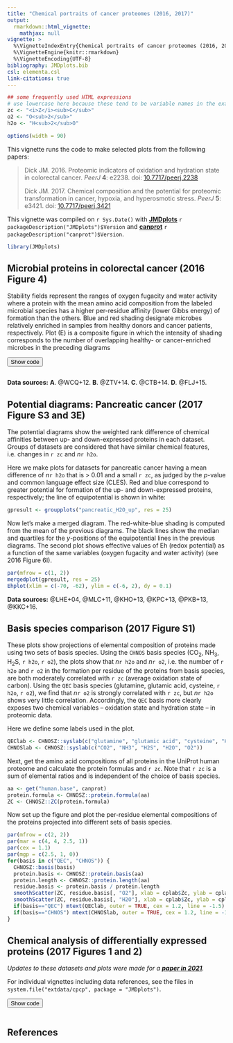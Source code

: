 ```yaml
---
title: "Chemical portraits of cancer proteomes (2016, 2017)"
output: 
  rmarkdown::html_vignette:
    mathjax: null
vignette: >
  %\VignetteIndexEntry{Chemical portraits of cancer proteomes (2016, 2017)}
  %\VignetteEngine{knitr::rmarkdown}
  %\VignetteEncoding{UTF-8}
bibliography: JMDplots.bib
csl: elementa.csl
link-citations: true
---
```

<script>
function ToggleDiv(ID) {
  var D = document.getElementById("D-" + ID);
  var B = document.getElementById("B-" + ID);
  if (D.style.display === "none") {
    // open the div and change button text
    D.style.display = "block";
    B.innerText = "Hide code";
  } else {
    // close the div and change button text
    D.style.display = "none";
    B.innerText = "Show code";
  }
}
</script>

```r
## some frequently used HTML expressions
# use lowercase here because these tend to be variable names in the examples
zc <- "<i>Z</i><sub>C</sub>"
o2 <- "O<sub>2</sub>"
h2o <- "H<sub>2</sub>O"
```

```r
options(width = 90)
```

This vignette runs the code to make selected plots from the following papers:

> Dick JM. 2016. Proteomic indicators of oxidation and hydration state in colorectal cancer. *PeerJ* **4**: e2238. doi: [10.7717/peerj.2238](https://doi.org/10.7717/peerj.2238)
>
> Dick JM. 2017. Chemical composition and the potential for proteomic transformation in cancer, hypoxia, and hyperosmotic stress. *PeerJ* **5**: e3421. doi: [10.7717/peerj.3421](https://doi.org/10.7717/peerj.3421)

This vignette was compiled on `r Sys.Date()` with **[JMDplots](https://github.com/jedick/JMDplots)** `r packageDescription("JMDplots")$Version` and **[canprot](https://github.com/jedick/canprot)** `r packageDescription("canprot")$Version`.

```r
library(JMDplots)
```

## Microbial proteins in colorectal cancer (2016 Figure 4)

Stability fields represent the ranges of oxygen fugacity and water activity where a protein with the mean amino acid composition from the labeled microbial species has a higher per-residue affinity (lower Gibbs energy) of formation than the others.
Blue and red shading designate microbes relatively enriched in samples from healthy donors and cancer patients, respectively.
Plot (E) is a composite figure in which the intensity of shading corresponds to the number of overlapping healthy- or cancer-enriched microbes in the preceding diagrams

<button id="B-bugstab" onclick="ToggleDiv('bugstab')">Show code</button>
<div id="D-bugstab" style="display: none">
```r
# To reproduce the calculations in the paper, use superseded data for [Gly] and [UPBB] 20190206
OldAAfile <- "extdata/OBIGT/OldAA.csv"
add.OBIGT(system.file(OldAAfile, package = "JMDplots"), c("[Gly]", "[UPBB]"))
# Set up graphics device
layout(cbind(matrix(sapply(list(c(1, 2), c(3, 4)), function(x) rep(rep(x, each=3), 3)), nrow=6, byrow=TRUE),
             matrix(rep(c(0, 5, 5, 5, 5, 0), each=4), nrow=6, byrow=TRUE)))
opar <- par(mar=c(3.3, 3.3, 1.5, 1.5), mgp=c(2.1, 0.7, 0), xaxs="i", yaxs="i", las=1, cex=0.9)
# Resolution for plots
res <- 500
# Basis can be "QEC" or "CHNOS"
basis <- "QEC"
# Read bioproject ids, species names
mfile <- system.file("extdata/Dic16/microbes.csv", package="JMDplots")
bugs <- read.csv(mfile, as.is=TRUE)
# Where to keep the locations of healthy zones
healthbugs <- list()
if(basis=="CHNOS") {
  O2 <- c(-85, -65, res)
  H2O <- c(-15, 5, res)
} else {
  O2 <- c(-75, -55, res)
  H2O <- c(-10, 10, res)
}
# The datasets that are considered
datasets <- c("WCQ+12", "ZTV+14", "CTB+14", "FLJ+15")
# colors
blue <- "#4A6FE3"
lightblue <- "#9DA8E2"
neutral <- "#E2E2E2"
lightred <- "#E495A5"
red <- "#D33F6A"
# Labels
logfO2lab <- expression(log~italic("f")*O[2]*"(g)")
logaH2Olab <- expression(log~italic("a")*H[2]*O*"(liq)")
for(i in 1:4) {
  ibug <- bugs$study==datasets[i] & (is.na(bugs$logodds) | abs(bugs$logodds) > 0.15)
  # Get amino acid compositions
  aafile <- system.file("extdata/Dic16/microbial.aa.csv", package="JMDplots")
  microbial.aa <- read.csv(aafile, stringsAsFactors=FALSE)
  aa <- microbial.aa[match(bugs$bioproject[ibug], microbial.aa$organism), ]
  ip <- add.protein(aa)
  # Set up system, calculate relative stabilities
  col <- ifelse(bugs$upcan[ibug], lightred, lightblue)
  basis(basis)
  a <- affinity(O2=O2, H2O=H2O, iprotein=ip, T=37)
  names <- bugs$abbrv[ibug]
  d <- diagram(a, names=names, fill=col, as.residue=TRUE, tplot=FALSE, xlab=logfO2lab, ylab=logaH2Olab, format.names=FALSE)
  if(i==1) title(main="Fecal 16S rRNA", cex.main=1)
  if(i==2) title(main="Fecal metagenome (ZTV+14)", cex.main=1)
  if(i==3) title(main="Co-abundance groups", cex.main=1)
  if(i==4) title(main="Fecal metagenome (FLJ+15)", cex.main=1)
  box()
  label.figure(LETTERS[i], yfrac=0.96, paren=FALSE, font=2, cex=1)
  # Store locations of healthy bug zones
  p <- d$predominant
  p[p %in% which(bugs$upcan[ibug])] <- 0
  p[p != 0] <- 1
  healthbugs[[i]] <- p
}
# Now show the healthy zones
xs <- seq(O2[1], O2[2], length.out=O2[3])
ys <- seq(H2O[1], H2O[2], length.out=H2O[3])
hhh <- healthbugs[[1]] + healthbugs[[2]] + healthbugs[[3]] + healthbugs[[4]]
image(xs, ys, hhh, col=c(red, lightred, neutral, lightblue, blue), useRaster=TRUE, xlab=logfO2lab, ylab=logaH2Olab)
title(main="Cumulative stability count")
box()
label.figure("E", yfrac=0.96, paren=FALSE, font=2, cex=1)
# Reset thermodynamic database
reset()
```
</div>

```r
```

**Data sources:** **A**. @WCQ+12. **B**. @ZTV+14. **C**. @CTB+14. **D**. @FLJ+15.

<!-- Comment this section to reduce running time 20200829 -->
<!--
## Potential diagrams: Colorectal cancer (2016 Figure 6)

These plots show the weighted rank-sum differences of chemical affinities of formation from basis species of proteins in different groups.
A higher ranking of relatively down- or up-expressed proteins in colorectal cancer is represented by blue or red color, respectively.
The last plot shows effective values of Eh (redox potential) as a function of the same variables (oxygen fugacity and water activity).

Identify the datasets for protein expression.

```r
datasets <- c("JKMF10", "UNS+14", "WKP+14", "MRK+11_AD.NC", "MRK+11_AC.AD", "MRK+11_AC.NC", "JCF+11", "KWA+14")
```

Set up the diagram and make the plots.
To reduce the time needed to create the vignette, the plots here are made at lower resolution than those in the paper.

```r
#par(mfrow=c(3, 3))
#par(xaxs="i", yaxs="i", las=1, mar=c(4, 4, 2, 2), mgp=c(2.6, 1, 0), cex=1)
#for(i in seq_along(datasets)) {
#  pdat <- pdat_colorectal(datasets[i], basis="QEC4")
#  rankplot(pdat, res=35)
#  CHNOSZ::label.figure(LETTERS[i], paren=FALSE, font=2, yfrac=0.94)
#}
#Ehplot()
#CHNOSZ::label.figure("I", paren=FALSE, font=2, yfrac=0.94)
```
-->

## Potential diagrams: Pancreatic cancer (2017 Figure S3 and 3E)

The potential diagrams show the weighted rank difference of chemical affinities between up- and down-expressed proteins in each dataset.
Groups of datasets are considered that have similar chemical features, i.e. changes in `r zc` and *n*`r h2o`.

Here we make plots for datasets for pancreatic cancer having a mean difference of *n*`r h2o` that is > 0.01 and a small `r zc`, as judged by the <i>p</i>-value and common language effect size (CLES).
Red and blue correspond to greater potential for formation of the up- and down-expressed proteins, respectively; the line of equipotential is shown in white:

```r
gpresult <- groupplots("pancreatic_H2O_up", res = 25)
```

Now let's make a merged diagram.
The red-white-blue shading is computed from the mean of the previous diagrams.
The black lines show the median and quartiles for the <i>y</i>-positions of the equipotential lines in the previous diagrams.
The second plot shows effective values of Eh (redox potential) as a function of the same variables (oxygen fugacity and water activity) (see 2016 Figure 6I).

```r
par(mfrow = c(1, 2))
mergedplot(gpresult, res = 25)
Ehplot(xlim = c(-70, -62), ylim = c(-6, 2), dy = 0.1)
```

**Data sources:** @LHE+04, @MLC+11, @KHO+13, @KPC+13, @PKB+13, @KKC+16.

## Basis species comparison (2017 Figure S1)

These plots show projections of elemental composition of proteins made using two sets of basis species.
Using the `CHNOS` basis species (CO<sub>2</sub>, NH<sub>3</sub>, H<sub>2</sub>S, `r h2o`, `r o2`), the plots show that *n*`r h2o` and *n*`r o2`, i.e. the number of `r h2o` and `r o2` in the formation per residue of the proteins from basis species, are both moderately correlated with `r zc` (average oxidation state of carbon).
Using the `QEC` basis species (glutamine, glutamic acid, cysteine, `r h2o`, `r o2`), we find that *n*`r o2` is strongly correlated with `r zc`, but *n*`r h2o` shows very little correlation.
Accordingly, the `QEC` basis more clearly exposes two chemical variables -- oxidation state and hydration state -- in proteomic data.

Here we define some labels used in the plot.

```r
QEClab <- CHNOSZ::syslab(c("glutamine", "glutamic acid", "cysteine", "H2O", "O2"))
CHNOSlab <- CHNOSZ::syslab(c("CO2", "NH3", "H2S", "H2O", "O2"))
```

Next, get the amino acid compositions of all proteins in the UniProt human proteome and calculate the protein formulas and `r zc`.
Note that `r zc` is a sum of elemental ratios and is independent of the choice of basis species.

```r
aa <- get("human.base", canprot)
protein.formula <- CHNOSZ::protein.formula(aa)
ZC <- CHNOSZ::ZC(protein.formula)
```

Now set up the figure and plot the per-residue elemental compositions of the proteins projected into different sets of basis species.

```r
par(mfrow = c(2, 2))
par(mar = c(4, 4, 2.5, 1))
par(cex = 1.1)
par(mgp = c(2.5, 1, 0))
for(basis in c("QEC", "CHNOS")) {
  CHNOSZ::basis(basis)
  protein.basis <- CHNOSZ::protein.basis(aa)
  protein.length <- CHNOSZ::protein.length(aa)
  residue.basis <- protein.basis / protein.length
  smoothScatter(ZC, residue.basis[, "O2"], xlab = cplab$Zc, ylab = cplab$nO2)
  smoothScatter(ZC, residue.basis[, "H2O"], xlab = cplab$Zc, ylab = cplab$nH2O)
  if(basis=="QEC") mtext(QEClab, outer = TRUE, cex = 1.2, line = -1.5)
  if(basis=="CHNOS") mtext(CHNOSlab, outer = TRUE, cex = 1.2, line = -15)
}
```

## Chemical analysis of differentially expressed proteins (2017 Figures 1 and 2)
*Updates to these datasets and plots were made for a <b>[paper in 2021](canH2O.html)</b>.*

For individual vignettes including data references, see the files in `system.file("extdata/cpcp", package = "JMDplots")`.

<button id="B-diffplot" onclick="ToggleDiv('diffplot')">Show code</button>
<div id="D-diffplot" style="display: none">
```r
par(mfrow = c(2, 2), mar = c(4.5, 4.5, 2, 1))

colorectal <- read.csv(system.file("extdata/cpcp/colorectal.csv", package = "JMDplots"))
col <- rep("black", nrow(colorectal))
col[grepl("AD", colorectal$tags)] <- "red"
diffplot(colorectal, col = col, oldstyle = TRUE, plot.rect = TRUE)
title("Colorectal cancer", font.main = 1)

pancreatic <- read.csv(system.file("extdata/cpcp/pancreatic.csv", package = "JMDplots"))
col <- rep("black", nrow(pancreatic))
col[grepl("low", pancreatic$tags)] <- "red"
diffplot(pancreatic, col = col, oldstyle = TRUE, plot.rect = TRUE)
title("Pancreatic cancer", font.main = 1)

hypoxia <- read.csv(system.file("extdata/cpcp/hypoxia.csv", package = "JMDplots"))
col <- rep("black", nrow(hypoxia))
col[grepl("ReOx", hypoxia$tags)] <- "blue"
col[grepl("SPH", hypoxia$tags)] <- "red"
col[grepl("ASC", hypoxia$tags)] <- "orange"
diffplot(hypoxia, col = col, oldstyle = TRUE, plot.rect = TRUE)
title("Hypoxia", font.main = 1)

hyperosmotic <- read.csv(system.file("extdata/cpcp/hyperosmotic.csv", package = "JMDplots"))
col <- rep("black", nrow(hyperosmotic))
col[grepl("ASC", hyperosmotic$tags)] <- "orange"
diffplot(hyperosmotic, col = col, oldstyle = TRUE, plot.rect = TRUE)
title("Hyperosmotic stress", font.main = 1)
```
</div>

```r
```

## References
